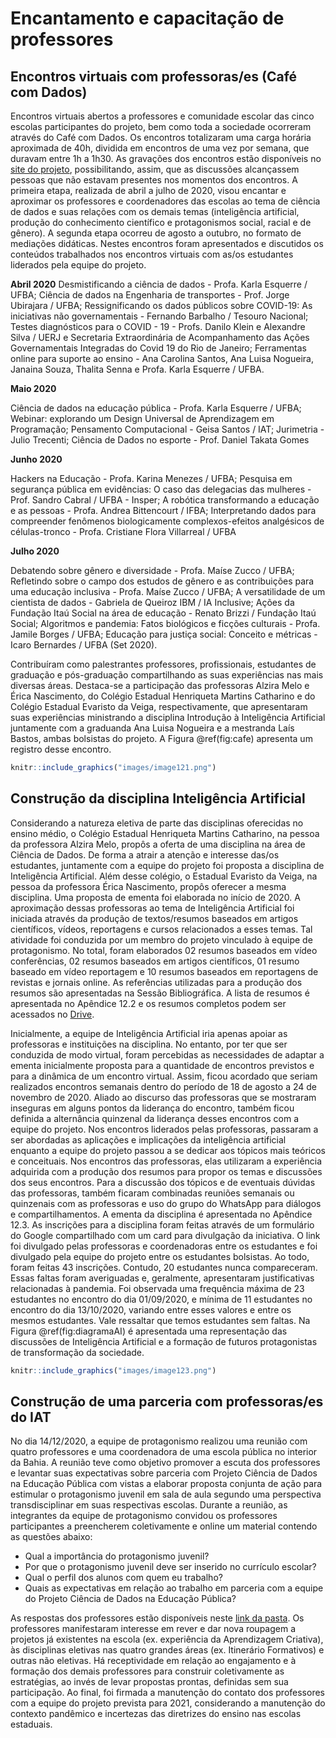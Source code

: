 # Encantamento e capacitação de professores

## Encontros virtuais com professoras/es (Café com Dados)

Encontros virtuais abertos a professores e comunidade escolar das cinco escolas participantes do projeto, bem como toda a sociedade ocorreram através do Café com Dados.  Os encontros totalizaram uma carga horária aproximada de 40h, dividida em encontros de uma vez por semana, que duravam entre 1h a 1h30. As gravações dos encontros estão disponíveis no [site do projeto](https://cienciadedadosep.wixsite.com/cafecomdados), possibilitando, assim, que as discussões alcançassem pessoas que não estavam presentes nos momentos dos encontros. A primeira etapa, realizada de abril a julho de 2020, visou encantar e aproximar os professores e coordenadores das escolas ao tema de ciência de dados e suas relações com os demais temas (inteligência artificial, produção do conhecimento científico e protagonismos social, racial e de gênero). A segunda etapa ocorreu de agosto a outubro, no formato de mediações didáticas. Nestes encontros foram apresentados e discutidos os conteúdos trabalhados nos encontros virtuais com as/os estudantes liderados pela equipe do projeto. 

**Abril 2020**
Desmistificando a ciência de dados - Profa. Karla Esquerre / UFBA; Ciência de dados na Engenharia de transportes - Prof. Jorge Ubirajara / UFBA; Ressignificando os dados públicos sobre COVID-19: As iniciativas não governamentais - Fernando Barbalho / Tesouro Nacional; Testes diagnósticos para o COVID - 19 - Profs. Danilo Klein e Alexandre Silva / UERJ e Secretaria Extraordinária de Acompanhamento das Ações Governamentais Integradas do Covid 19 do Rio de Janeiro; Ferramentas online para suporte ao ensino - Ana Carolina Santos, Ana Luisa Nogueira, Janaina Souza, Thalita Senna e Profa. Karla Esquerre / UFBA.

**Maio 2020**

Ciência de dados na educação pública - Profa. Karla Esquerre / UFBA; Webinar: explorando um Design Universal de Aprendizagem em Programação; Pensamento Computacional - Geisa Santos / IAT; Jurimetria - Julio Trecenti; Ciência de Dados no esporte - Prof. Daniel Takata Gomes 

**Junho 2020**

Hackers na Educação - Profa. Karina Menezes / UFBA; Pesquisa em segurança pública em evidências: O caso das delegacias das mulheres - Prof. Sandro Cabral / UFBA - Insper; A robótica transformando a educação e as pessoas - Profa. Andrea Bittencourt / IFBA; Interpretando dados para compreender fenômenos biologicamente complexos-efeitos analgésicos de células-tronco - Profa. Cristiane Flora Villarreal / UFBA 

**Julho 2020**

Debatendo sobre gênero e diversidade - Profa. Maíse Zucco / UFBA; Refletindo sobre o campo dos estudos de gênero e as contribuições para uma educação inclusiva - Profa. Maíse Zucco / UFBA; A versatilidade de um cientista de dados - Gabriela de Queiroz IBM / IA Inclusive; Ações da Fundação Itaú Social na área de educação - Renato Brizzi / Fundação Itaú Social; Algoritmos e pandemia: Fatos biológicos e ficções culturais - Profa. Jamile Borges / UFBA; Educação para justiça social: Conceito e métricas - Icaro Bernardes / UFBA (Set 2020).

Contribuíram como palestrantes professores, profissionais, estudantes de graduação e pós-graduação compartilhando as suas experiências nas mais diversas áreas. Destaca-se a participação das professoras Alzira Melo e Érica Nascimento, do Colégio Estadual Henriqueta Martins Catharino e do Colégio Estadual Evaristo da Veiga, respectivamente, que apresentaram suas experiências ministrando a disciplina Introdução à Inteligência Artificial juntamente com a graduanda Ana Luisa Nogueira e a mestranda Laís Bastos, ambas bolsistas do projeto. A Figura \@ref(fig:cafe) apresenta um registro desse encontro. 


```r
knitr::include_graphics("images/image121.png")
```

## Construção da disciplina Inteligência Artificial

Considerando a natureza eletiva de parte das disciplinas oferecidas no ensino médio, o Colégio Estadual Henriqueta Martins Catharino, na pessoa da professora Alzira Melo, propôs a oferta de uma disciplina na área de Ciência de Dados. De forma a atrair a atenção e interesse das/os estudantes, juntamente com a equipe do projeto foi proposta a disciplina de Inteligência Artificial. Além desse colégio, o Estadual Evaristo da Veiga, na pessoa da professora Érica Nascimento, propôs oferecer a mesma disciplina. Uma proposta de ementa foi elaborada no início de 2020.
A aproximação dessas professoras ao tema de Inteligência Artificial foi iniciada através da produção de textos/resumos baseados em artigos científicos, vídeos, reportagens e cursos relacionados a esses temas. Tal atividade foi conduzida por um membro do projeto vinculado à equipe de protagonismo. No total, foram elaborados 02 resumos baseados em vídeo conferências, 02 resumos baseados em artigos científicos, 01 resumo baseado em vídeo reportagem e 10 resumos baseados em reportagens de revistas e jornais online. As referências utilizadas para a produção dos resumos são apresentadas na Sessão Bibliográfica.  A lista de resumos é apresentada no Apêndice 12.2 e os resumos completos podem ser acessados no [Drive](https://drive.google.com/drive/folders/1J2h6ljxDrwNOSu66Wzr-V13JCXEHWzHv?usp=sharin).

Inicialmente, a equipe de Inteligência Artificial iria apenas apoiar as professoras e instituições na disciplina. No entanto, por ter que ser conduzida de modo virtual, foram percebidas as necessidades de adaptar a ementa inicialmente proposta para a quantidade de encontros previstos e para a dinâmica de um encontro virtual. Assim, ficou acordado que seriam realizados encontros semanais dentro do período de 18 de agosto a 24 de novembro de 2020. Aliado ao discurso das professoras que se mostraram inseguras em alguns pontos da liderança do encontro, também ficou definida a alternância quinzenal da liderança desses encontros com a equipe do projeto. Nos encontros liderados pelas professoras, passaram a ser abordadas as aplicações e implicações da inteligência artificial enquanto a equipe do projeto passou a se dedicar aos tópicos mais teóricos e conceituais. Nos encontros das professoras, elas utilizaram a experiência adquirida com a produção dos resumos para propor os temas e discussões dos seus encontros. Para a discussão dos tópicos e de eventuais dúvidas das professoras, também ficaram combinadas reuniões semanais ou quinzenais com as professoras e uso do grupo do WhatsApp para diálogos e compartilhamentos. A ementa da disciplina é apresentada no Apêndice 12.3.
As inscrições para a disciplina foram feitas através de um formulário do Google compartilhado com um card para divulgação da iniciativa. O link foi divulgado pelas professoras e coordenadoras entre os estudantes e foi divulgado pela equipe do projeto entre os estudantes bolsistas.
Ao todo, foram feitas 43 inscrições. Contudo, 20 estudantes nunca compareceram. Essas faltas foram averiguadas e, geralmente, apresentaram justificativas relacionadas à pandemia. Foi observada uma frequência máxima de 23 estudantes no encontro do dia 01/09/2020, e mínima de 11 estudantes no encontro do dia 13/10/2020, variando entre esses valores e entre os mesmos estudantes. Vale ressaltar que temos estudantes sem faltas.
Na Figura \@ref(fig:diagramaAI) é apresentada uma representação das discussões de Inteligência Artificial e a formação de futuros protagonistas de transformação da sociedade.

```r
knitr::include_graphics("images/image123.png")
```


## Construção de uma parceria com professoras/es do IAT

No dia 14/12/2020, a equipe de protagonismo realizou uma reunião com quatro professores e uma coordenadora de uma escola pública no interior da Bahia. A reunião teve como objetivo promover a escuta dos professores e levantar suas expectativas sobre parceria com Projeto Ciência de Dados na Educação Pública com vistas a elaborar proposta conjunta de ação para estimular o protagonismo juvenil em sala de aula segundo uma perspectiva transdisciplinar em suas respectivas escolas.
           Durante a reunião, as integrantes da equipe de protagonismo convidou os professores participantes a preencherem coletivamente e online um material contendo as questões abaixo: 
           
 - Qual a importância do protagonismo juvenil?
 - Por que o protagonismo juvenil deve ser inserido no currículo escolar?
 - Qual o perfil dos alunos com quem eu trabalho?
 - Quais as expectativas em relação ao trabalho em parceria com a equipe do Projeto Ciência de Dados na Educação Pública? 
 
 As respostas dos professores estão disponíveis neste  [link da pasta ](https://pad.riseup.net/p/CDnaEP).
Os professores manifestaram interesse em rever e dar nova roupagem a projetos já existentes na escola (ex. experiência da Aprendizagem Criativa), às disciplinas eletivas nas quatro grandes áreas (ex. Itinerário Formativos) e outras não eletivas. Há receptividade em relação ao engajamento e à formação dos demais professores para construir coletivamente as estratégias, ao invés de levar propostas prontas, definidas sem sua participação. 
Ao final, foi firmada a manutenção do contato dos professores com a equipe do projeto prevista para 2021, considerando a  manutenção do contexto pandêmico e incertezas das diretrizes do ensino nas escolas estaduais.